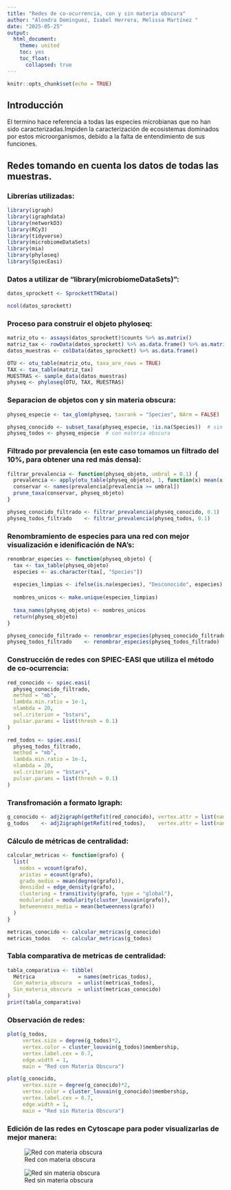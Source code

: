 ```yaml
---
title: "Redes de co-ocurrencia, con y sin materia obscura"
author: "Alondra Dominguez, Isabel Herrera, Melissa Martínez "
date: "2025-05-25"
output: 
  html_document:
    theme: united
    toc: yes
    toc_float:
      collapsed: true
---
```


```r
knitr::opts_chunk$set(echo = TRUE)
```

## Introducción 
El termino hace referencia a todas las especies microbianas que no han sido caracterizadas.Impiden la caracterización de ecosistemas dominados por estos microorganismos, debido a la falta de entendimiento de sus funciones. 

## Redes tomando en cuenta los datos de todas las muestras.
### Librerías utilizadas:

```r
library(igraph)
library(igraphdata)
library(networkD3)
library(RCy3)
library(tidyverse)  
library(microbiomeDataSets)
library(mia)
library(phyloseq)
library(SpiecEasi)
```

### Datos a utilizar de "library(microbiomeDataSets)":

```r
datos_sprockett <- SprockettTHData()

ncol(datos_sprockett)

```


### Proceso para construir el objeto phyloseq:

```r
matriz_otu <- assays(datos_sprockett)$counts %>% as.matrix()
matriz_tax <- rowData(datos_sprockett) %>% as.data.frame() %>% as.matrix()
datos_muestras <- colData(datos_sprockett) %>% as.data.frame()

OTU <- otu_table(matriz_otu, taxa_are_rows = TRUE)
TAX <- tax_table(matriz_tax)
MUESTRAS <- sample_data(datos_muestras)
physeq <- phyloseq(OTU, TAX, MUESTRAS)
```

### Separacion de objetos con y sin materia obscura:

```r
physeq_especie <- tax_glom(physeq, taxrank = "Species", NArm = FALSE)

physeq_conocido <- subset_taxa(physeq_especie, !is.na(Species))  # sin materia obscura
physeq_todos <- physeq_especie  # con materia obscura

```

### Filtrado por prevalencia (en este caso tomamos un filtrado del 10%, para obtener una red más densa):

```r
filtrar_prevalencia <- function(physeq_objeto, umbral = 0.1) {
  prevalencia <- apply(otu_table(physeq_objeto), 1, function(x) mean(x > 0))
  conservar <- names(prevalencia[prevalencia >= umbral])
  prune_taxa(conservar, physeq_objeto)
}

physeq_conocido_filtrado <- filtrar_prevalencia(physeq_conocido, 0.1)
physeq_todos_filtrado    <- filtrar_prevalencia(physeq_todos, 0.1)

```

### Renombramiento de especies para una red con mejor visualización e idenificación de NA's:

```r
renombrar_especies <- function(physeq_objeto) {
  tax <- tax_table(physeq_objeto)
  especies <- as.character(tax[, "Species"])
  
  especies_limpias <- ifelse(is.na(especies), "Desconocido", especies)
  
  nombres_unicos <- make.unique(especies_limpias)
  
  taxa_names(physeq_objeto) <- nombres_unicos
  return(physeq_objeto)
}

physeq_conocido_filtrado <- renombrar_especies(physeq_conocido_filtrado)
physeq_todos_filtrado    <- renombrar_especies(physeq_todos_filtrado)
```

### Construcción de redes con SPIEC-EASI que utiliza el método de co-ocurrencia:

```r
red_conocido <- spiec.easi(
  physeq_conocido_filtrado,
  method = "mb",
  lambda.min.ratio = 1e-1,
  nlambda = 20,
  sel.criterion = "bstars",
  pulsar.params = list(thresh = 0.1)
)

red_todos <- spiec.easi(
  physeq_todos_filtrado,
  method = "mb",
  lambda.min.ratio = 1e-1,
  nlambda = 20,
  sel.criterion = "bstars",
  pulsar.params = list(thresh = 0.1)
)
```

### Transfromación a formato Igraph:

```r
g_conocido <- adj2igraph(getRefit(red_conocido), vertex.attr = list(name = taxa_names(physeq_conocido_filtrado)))
g_todos    <- adj2igraph(getRefit(red_todos),    vertex.attr = list(name = taxa_names(physeq_todos_filtrado)))

```

### Cálculo de métricas de centralidad:

```r
calcular_metricas <- function(grafo) {
  list(
    nodos = vcount(grafo),
    aristas = ecount(grafo),
    grado_medio = mean(degree(grafo)),
    densidad = edge_density(grafo),
    clustering = transitivity(grafo, type = "global"),
    modularidad = modularity(cluster_louvain(grafo)),
    betweenness_media = mean(betweenness(grafo))
  )
}

metricas_conocido <- calcular_metricas(g_conocido)
metricas_todos    <- calcular_metricas(g_todos)
```

### Tabla comparativa de metricas de centralidad:

```r
tabla_comparativa <- tibble(
  Métrica              = names(metricas_todos),
  Con_materia_obscura  = unlist(metricas_todos),
  Sin_materia_obscura  = unlist(metricas_conocido)
)
print(tabla_comparativa)
```

### Observación de redes:

```r
plot(g_todos,
     vertex.size = degree(g_todos)*2,
     vertex.color = cluster_louvain(g_todos)$membership,
     vertex.label.cex = 0.7,
     edge.width = 1,
     main = "Red con Materia Obscura")

plot(g_conocido,
     vertex.size = degree(g_conocido)*2,
     vertex.color = cluster_louvain(g_conocido)$membership,
     vertex.label.cex = 0.7,
     edge.width = 1,
     main = "Red sin Materia Obscura")

```

### Edición de las redes en Cytoscape para poder visualizarlas de mejor manera:

![Red con materia obscura](../REDES/CON_MATERIA_OBSCURA.png)


![Red sin materia obscura](../REDES/SIN_MATERIA_OBSCURA.png)
